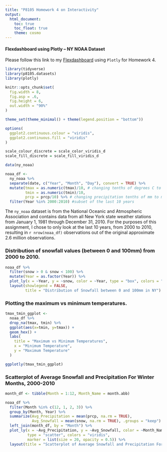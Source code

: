 ```yaml
---
title: "P8105 Homework 4 on Interactivity"
output: 
  html_document:
    toc: true
    toc_float: true
    theme: cosmo
---
```


#### Flexdashboard using Plotly -- NY NOAA Dataset

Please follow this link to my [Flexdashboard](dashboard.html) using `Plotly` for Homework 4.

```r
library(tidyverse)
library(p8105.datasets)
library(plotly)

knitr::opts_chunk$set(
  fig.width = 8,
  fig.asp = .6,
  fig.height = 6,
  out.width = "90%"
)

theme_set(theme_minimal() + theme(legend.position = "bottom"))

options(
  ggplot2.continuous.colour = "viridis",
  ggplot2.continuous.fill = "viridis"
)

scale_colour_discrete = scale_color_viridis_d
scale_fill_discrete = scale_fill_viridis_d

data(ny_noaa)
```

```r
noaa_df <-
  ny_noaa %>%
  separate(date, c("Year", "Month", "Day"), convert = TRUE) %>%
  mutate(tmax = as.numeric(tmax)/10, # changing tenths of degrees C to degrees C
         tmin = as.numeric(tmin)/10,
         prcp = prcp/10) %>% # changing precipitation tenths of mm to mm
  filter(Year %in% 2000:2010) #subset of the last 10 years
```

The `ny_noaa` dataset is from the National Oceanic and Atmospheric Association and contains data from all New York state weather stations from January 1, 1981 through December 31, 2010. For the purposes of this assignment, I chose to only look at the last 10 years, from 2000 to 2010, resulting in `r nrow(noaa_df)` observations out of the original approximate 2.6 million observations.

### Distribution of snowfall values (between 0 and 100mm) from 2000 to 2010.

```r
noaa_df %>%
  filter(snow > 0 & snow < 100) %>%
  mutate(Year = as.factor(Year)) %>%
  plot_ly(x = ~Year, y = ~snow, color = ~Year, type = "box", colors = "viridis") %>%
  layout(showlegend = FALSE, 
         title = "Distribution of Snowfall between 0 and 100mm in NY")
```

### Plotting the maximum vs minimum temperatures.
```r
tmax_tmin_ggplot <-
  noaa_df %>%
  drop_na(tmax, tmin) %>%
  ggplot(aes(x=tmin, y=tmax)) +
  geom_hex() +
  labs(
    title = "Maximum vs Minimum Temperatures",
    x = "Minimum Temperature",
    y = "Maximum Temperature"
  )

ggplotly(tmax_tmin_ggplot)
```

### Scatterplot of Average Snowfall and Precipitation For Winter Months, 2000-2010

```r
month_df <- tibble(Month = 1:12, Month_Name = month.abb)

noaa_df %>%
  filter(Month %in% c(12, 1, 2, 3)) %>%
  group_by(Month, Year) %>%
  summarize(Avg_Precipitation = mean(prcp, na.rm = TRUE),
            Avg_Snowfall = mean(snow, na.rm = TRUE), .groups = "keep") %>%
  left_join(month_df, by = "Month") %>%
  plot_ly(x = ~Avg_Precipitation, y = ~Avg_Snowfall, color = ~Month_Name,
          type = "scatter", colors = "viridis",
          marker = list(size = 20, opacity = 0.5)) %>%
  layout(title = "Scatterplot of Average Snowfall and Precipitation For Winter Seasons")
```

